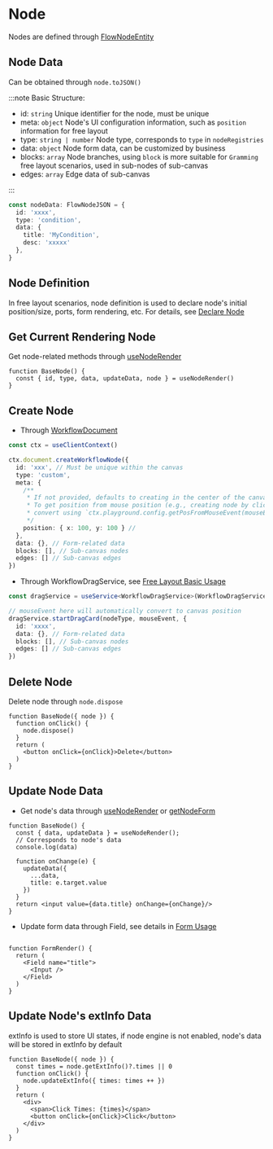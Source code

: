 # Node

Nodes are defined through [FlowNodeEntity](/api/core/flow-node-entity.html)

## Node Data

Can be obtained through `node.toJSON()`

:::note Basic Structure:

- id: `string` Unique identifier for the node, must be unique
- meta: `object` Node's UI configuration information, such as `position` information for free layout
- type: `string | number` Node type, corresponds to `type` in `nodeRegistries`
- data: `object` Node form data, can be customized by business
- blocks: `array` Node branches, using `block` is more suitable for `Gramming` free layout scenarios, used in sub-nodes of sub-canvas
- edges: `array` Edge data of sub-canvas

:::

```ts pure
const nodeData: FlowNodeJSON = {
  id: 'xxxx',
  type: 'condition',
  data: {
    title: 'MyCondition',
    desc: 'xxxxx'
  },
}
```

## Node Definition

In free layout scenarios, node definition is used to declare node's initial position/size, ports, form rendering, etc. For details, see [Declare Node](guide/getting-started/create-free-layout-simple.html#4-declare-nodes)

## Get Current Rendering Node

Get node-related methods through [useNodeRender](api/hooks/use-node-render.html)

```tsx pure
function BaseNode() {
  const { id, type, data, updateData, node } = useNodeRender()
}
```

## Create Node

- Through [WorkflowDocument](/api/core/workflow-document.html)

```ts pure
const ctx = useClientContext()

ctx.document.createWorkflowNode({
  id: 'xxx', // Must be unique within the canvas
  type: 'custom',
  meta: {
    /**
     * If not provided, defaults to creating in the center of the canvas
     * To get position from mouse position (e.g., creating node by clicking anywhere on canvas),
     * convert using `ctx.playground.config.getPosFromMouseEvent(mouseEvent)`
     */
    position: { x: 100, y: 100 } //
  },
  data: {}, // Form-related data
  blocks: [], // Sub-canvas nodes
  edges: [] // Sub-canvas edges
})

```
- Through WorkflowDragService, see [Free Layout Basic Usage](/examples/free-layout/free-layout-simple.html)

```ts pure
const dragService = useService<WorkflowDragService>(WorkflowDragService);

// mouseEvent here will automatically convert to canvas position
dragService.startDragCard(nodeType, mouseEvent, {
  id: 'xxxx',
  data: {}, // Form-related data
  blocks: [], // Sub-canvas nodes
  edges: [] // Sub-canvas edges
})

```

## Delete Node

Delete node through `node.dispose`

```tsx pure
function BaseNode({ node }) {
  function onClick() {
    node.dispose()
  }
  return (
    <button onClick={onClick}>Delete</button>
  )
}
```

## Update Node Data

- Get node's data through [useNodeRender](/api/hooks/use-node-render.html) or [getNodeForm](/api/utils/get-node-form.html)

```tsx pure
function BaseNode() {
  const { data, updateData } = useNodeRender();
  // Corresponds to node's data
  console.log(data)

  function onChange(e) {
    updateData({
      ...data,
      title: e.target.value
    })
  }
  return <input value={data.title} onChange={onChange}/>
}

```
- Update form data through Field, see details in [Form Usage](/guide/advanced/form.html)

```tsx pure

function FormRender() {
  return (
    <Field name="title">
      <Input />
    </Field>
  )
}
```

## Update Node's extInfo Data

extInfo is used to store UI states, if node engine is not enabled, node's data will be stored in extInfo by default

```tsx pure
function BaseNode({ node }) {
  const times = node.getExtInfo()?.times || 0
  function onClick() {
    node.updateExtInfo({ times: times ++ })
  }
  return (
    <div>
      <span>Click Times: {times}</span>
      <button onClick={onClick}>Click</button>
    </div>
  )
}
```


